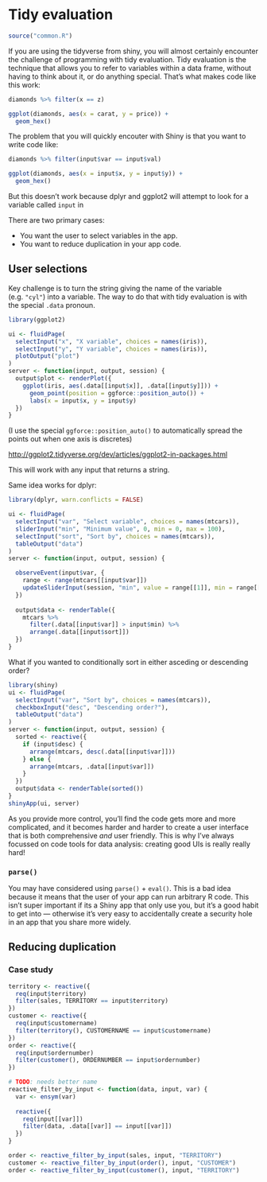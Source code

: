 # Tidy evaluation {#action-tidy}

```r
source("common.R")
```

If you are using the tidyverse from shiny, you will almost certainly encounter the challenge of programming with tidy evaluation. Tidy evaluation is the technique that allows you to refer to variables within a data frame, without having to think about it, or do anything special. That's what makes code like this work:

```r
diamonds %>% filter(x == z)

ggplot(diamonds, aes(x = carat, y = price)) + 
  geom_hex()
```

The problem that you will quickly encouter with Shiny is that you want to write code like:

```r
diamonds %>% filter(input$var == input$val)

ggplot(diamonds, aes(x = input$x, y = input$y)) + 
  geom_hex()
```

But this doesn't work because dplyr and ggplot2 will attempt to look for a variable called `input` in 

There are two primary cases: 

* You want the user to select variables in the app.
* You want to reduce duplication in your app code.

## User selections

Key challenge is to turn the string giving the name of the variable (e.g. `"cyl"`) into a variable. The way to do that with tidy evaluation is with the special `.data` pronoun.

```r
library(ggplot2)

ui <- fluidPage(
  selectInput("x", "X variable", choices = names(iris)),
  selectInput("y", "Y variable", choices = names(iris)),
  plotOutput("plot")
)
server <- function(input, output, session) {
  output$plot <- renderPlot({
    ggplot(iris, aes(.data[[input$x]], .data[[input$y]])) +
      geom_point(position = ggforce::position_auto()) +
      labs(x = input$x, y = input$y)
  })
}
```

(I use the special `ggforce::position_auto()` to automatically spread the points out when one axis is discretes)

<http://ggplot2.tidyverse.org/dev/articles/ggplot2-in-packages.html>

This will work with any input that returns a string.

Same idea works for dplyr:

```r
library(dplyr, warn.conflicts = FALSE)

ui <- fluidPage(
  selectInput("var", "Select variable", choices = names(mtcars)),
  sliderInput("min", "Minimum value", 0, min = 0, max = 100),
  selectInput("sort", "Sort by", choices = names(mtcars)),
  tableOutput("data")
)
server <- function(input, output, session) {

  observeEvent(input$var, {
    range <- range(mtcars[[input$var]])
    updateSliderInput(session, "min", value = range[[1]], min = range[[1]], max = range[[2]])
  })
  
  output$data <- renderTable({
    mtcars %>% 
      filter(.data[[input$var]] > input$min) %>% 
      arrange(.data[[input$sort]])
  })
}
```

What if you wanted to conditionally sort in either asceding or descending order?

```r
library(shiny)
ui <- fluidPage(
  selectInput("var", "Sort by", choices = names(mtcars)),
  checkboxInput("desc", "Descending order?"),
  tableOutput("data")
)
server <- function(input, output, session) {
  sorted <- reactive({
    if (input$desc) {
      arrange(mtcars, desc(.data[[input$var]]))
    } else {
      arrange(mtcars, .data[[input$var]])
    }
  })
  output$data <- renderTable(sorted())
}
shinyApp(ui, server)
```

As you provide more control, you'll find the code gets more and more complicated, and it becomes harder and harder to create a user interface that is both comprehensive _and_ user friendly. This is why I've always focussed on code tools for data analysis: creating good UIs is really really hard!

### `parse()`

You may have considered using `parse()` + `eval()`.  This is a bad idea because it means that the user of your app can run arbitrary R code. This isn't super important if its a Shiny app that only use you, but it's a good habit to get into --- otherwise it's very easy to accidentally create a security hole in an app that you share more widely.

## Reducing duplication


### Case study

```r
territory <- reactive({
  req(input$territory)
  filter(sales, TERRITORY == input$territory)
})
customer <- reactive({
  req(input$customername)
  filter(territory(), CUSTOMERNAME == input$customername)
})
order <- reactive({
  req(input$ordernumber)
  filter(customer(), ORDERNUMBER == input$ordernumber)
})
```

```r
# TODO: needs better name
reactive_filter_by_input <- function(data, input, var) {
  var <- ensym(var)
  
  reactive({
    req(input[[var]])
    filter(data, .data[[var]] == input[[var]])
  })
}

order <- reactive_filter_by_input(sales, input, "TERRITORY")
customer <- reactive_filter_by_input(order(), input, "CUSTOMER")
order <- reactive_filter_by_input(customer(), input, "TERRITORY")
```

